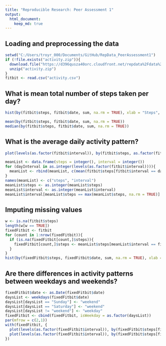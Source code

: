 ```yaml
---
title: "Reproducible Research: Peer Assessment 1"
output: 
  html_document:
    keep_md: true
---
```



## Loading and preprocessing the data

```r
setwd("C:/Users/troyr_000/Documents/GitHub/RepData_PeerAssessment1")
if (!file.exists("activity.zip")){
  download.file("https://d396qusza40orc.cloudfront.net/repdata%2Fdata%2Factivity.zip", "activity.zip")
  unzip("activity.zip")
}
fitbit <- read.csv("activity.csv")
```

## What is mean total number of steps taken per day?

```r
hist(by(fitbit$steps, fitbit$date, sum, na.rm = TRUE), xlab = "Steps", main = "Total Steps per Day")
```

```r
mean(by(fitbit$steps, fitbit$date, sum, na.rm = TRUE))
median(by(fitbit$steps, fitbit$date, sum, na.rm = TRUE))
```

## What is the average daily activity pattern?

```r
plot(levels(as.factor(fitbit$interval)), by(fitbit$steps, as.factor(fitbit$interval), mean, na.rm = TRUE), type = "l", xlab = "Daily Interval", ylab = "Mean Steps Taken", main = "Average Daily Activity Pattern")

meanList <- data.frame(steps = integer(), interval = integer())
for (dayInterval in as.integer(levels(as.factor(fitbit$interval)))){
  meanList <- rbind(meanList, c(mean(fitbit$steps[fitbit$interval == dayInterval], na.rm = TRUE), dayInterval))
}
names(meanList) <- c("steps", "interval")
meanList$steps <- as.integer(meanList$steps)
meanList$interval <- as.integer(meanList$interval)
meanList$interval[meanList$steps == max(meanList$steps, na.rm = TRUE)]
```

## Imputing missing values

```r
w <- is.na(fitbit$steps)
length(w[w == TRUE])
fixedFitbit <- fitbit
for (count in 1:nrow(fixedFitbit)){
  if (is.na(fixedFitbit[count,]$steps)){
    fixedFitbit[count,]$steps <- meanList$steps[meanList$interval == fixedFitbit[count,]$interval]
  }  
}
hist(by(fixedFitbit$steps, fixedFitbit$date, sum, na.rm = TRUE), xlab = "Total Steps per Day", main = "Total Steps per Day after Imputting NA's")
```

## Are there differences in activity patterns between weekdays and weekends?

```r
fixedFitbit$date <- as.Date(fixedFitbit$date)
daysList <- weekdays(fixedFitbit$date)
daysList[daysList == "Sunday"] <- "weekend"
daysList[daysList == "Saturday"] <- "weekend"
daysList[daysList != "weekend"] <- "weekday"
fixedFitbit <- cbind(fixedFitbit, isWeekday = as.factor(daysList))
par(mfrow = c(2,1))
with(fixedFitbit, {
  plot(levels(as.factor(fixedFitbit$interval)), by(fixedFitbit$steps[fixedFitbit$isWeekday == "weekend"], as.factor(fixedFitbit$interval[fixedFitbit$isWeekday == "weekend"]), mean), type = "l", main = "weekend", xlab = "Interval", ylab = "Number of Steps")
  plot(levels(as.factor(fixedFitbit$interval)), by(fixedFitbit$steps[fixedFitbit$isWeekday == "weekday"], as.factor(fixedFitbit$interval[fixedFitbit$isWeekday == "weekday"]), mean), type = "l", main = "weekday", xlab = "Interval", ylab = "Number of Steps")
})
```
